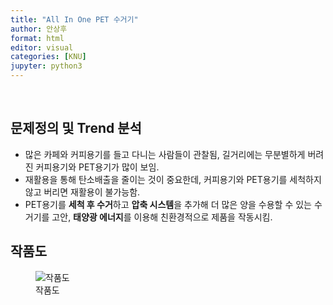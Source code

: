 ```yaml
---
title: "All In One PET 수거기"
author: 안상후
format: html
editor: visual
categories: [KNU]
jupyter: python3
---
```


<br>

## 문제정의 및 Trend 분석

- 많은 카페와 커피용기를 들고 다니는 사람들이 관찰됨, 길거리에는 무분별하게 버려진 커피용기와 PET용기가 많이 보임.  
- 재활용을 통해 탄소배출을 줄이는 것이 중요한데, 커피용기와 PET용기를 세척하지 않고 버리면 재활용이 불가능함.  
- PET용기를 **세척 후 수거**하고 **압축 시스템**을 추가해 더 많은 양을 수용할 수 있는 수거기를 고안, **태양광 에너지**를 이용해 친환경적으로 제품을 작동시킴.


## 작품도
![작품도](PET_project.png)

